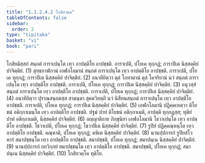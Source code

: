```yaml
---
title: "1.1.2.4.2 โกสิยวคฺค"
tableOfContents: false
sidebar:
  order: 2
type: "tipitaka"
basket: "vi"
book: "pari"
---
```



<DynamicBreadcrumb />

<Division number="163" book="pari">

<Paragraph number="363" book="pari">
โกสิยมิสฺสกํ สนฺถตํ การาเปนฺโต เทฺว อาปตฺติโย อาปชฺชติ. การาเปติ, ปโยเค ทุกฺกฏํ; การาปิเต นิสฺสคฺคิยํ ปาจิตฺติยํ. (1)
</Paragraph>

<Paragraph number="364" book="pari">
สุทฺธกาฬกานํ เอฬกโลมานํ สนฺถตํ การาเปนฺโต เทฺว อาปตฺติโย อาปชฺชติ. การาเปติ, ปโยเค ทุกฺกฏํ; การาปิเต นิสฺสคฺคิยํ ปาจิตฺติยํ. (2)
</Paragraph>

<Paragraph number="365" book="pari">
อนาทิยิตฺวา ตุลํ โอทาตานํ ตุลํ โคจริยานํ นวํ สนฺถตํ การาเปนฺโต เทฺว อาปตฺติโย อาปชฺชติ. การาเปติ, ปโยเค ทุกฺกฏํ; การาปิเต นิสฺสคฺคิยํ ปาจิตฺติยํ. (3)
</Paragraph>

<Paragraph number="366" book="pari">
อนุวสฺสํ สนฺถตํ การาเปนฺโต เทฺว อาปตฺติโย อาปชฺชติ. การาเปติ, ปโยเค ทุกฺกฏํ; การาปิเต นิสฺสคฺคิยํ ปาจิตฺติยํ. (4)
</Paragraph>

<Paragraph number="367" book="pari">
อนาทิยิตฺวา ปุราณสนฺถตสฺส สามนฺตา สุคตวิทตฺถึ นวํ นิสีทนสนฺถตํ การาเปนฺโต เทฺว อาปตฺติโย อาปชฺชติ. การาเปติ, ปโยเค ทุกฺกฏํ; การาปิเต นิสฺสคฺคิยํ ปาจิตฺติยํ. (5)
</Paragraph>

<Paragraph number="368" book="pari">
เอฬกโลมานิ ปฏิคฺคเหตฺวา ติโยชนํ อติกฺกาเมนฺโต เทฺว อาปตฺติโย อาปชฺชติ. ปฐมํ ปาทํ ติโยชนํ อติกฺกาเมติ, อาปตฺติ ทุกฺกฏสฺส; ทุติยํ ปาทํ อติกฺกาเมติ, นิสฺสคฺคิยํ ปาจิตฺติยํ. (6)
</Paragraph>

<Paragraph number="369" book="pari">
อญฺญาติกาย ภิกฺขุนิยา เอฬกโลมานิ โธวาเปนฺโต เทฺว อาปตฺติโย อาปชฺชติ. โธวาเปติ, ปโยเค ทุกฺกฏํ; โธวาปิเต นิสฺสคฺคิยํ ปาจิตฺติยํ. (7)
</Paragraph>

<Paragraph number="370" book="pari">
รูปิยํ ปฏิคฺคณฺหนฺโต เทฺว อาปตฺติโย อาปชฺชติ. คณฺหาติ, ปโยเค ทุกฺกฏํ; คหิเต นิสฺสคฺคิยํ ปาจิตฺติยํ. (8)
</Paragraph>

<Paragraph number="371" book="pari">
นานปฺปการกํ รูปิยสํโวหารํ สมาปชฺชนฺโต เทฺว อาปตฺติโย อาปชฺชติ. สมาปชฺชติ, ปโยเค ทุกฺกฏํ; สมาปนฺเน นิสฺสคฺคิยํ ปาจิตฺติยํ. (9)
</Paragraph>

<Paragraph number="372" book="pari">
นานปฺปการกํ กยวิกฺกยํ สมาปชฺชนฺโต เทฺว อาปตฺติโย อาปชฺชติ. สมาปชฺชติ, ปโยเค ทุกฺกฏํ; สมาปนฺเน นิสฺสคฺคิยํ ปาจิตฺติยํ. (10)

</Paragraph>
</Division>

<Paragraph number="373" type="center" book="pari">
โกสิยวคฺโค ทุติโย.
</Paragraph>